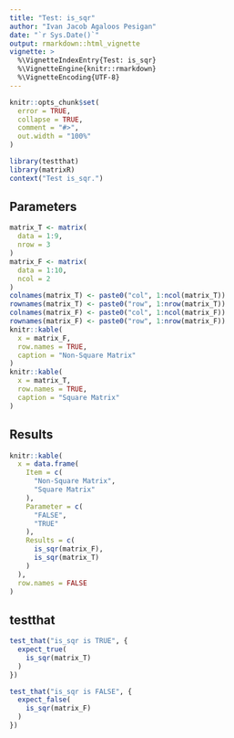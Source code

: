 ```yaml
---
title: "Test: is_sqr"
author: "Ivan Jacob Agaloos Pesigan"
date: "`r Sys.Date()`"
output: rmarkdown::html_vignette
vignette: >
  %\VignetteIndexEntry{Test: is_sqr}
  %\VignetteEngine{knitr::rmarkdown}
  %\VignetteEncoding{UTF-8}
---
```



```r
knitr::opts_chunk$set(
  error = TRUE,
  collapse = TRUE,
  comment = "#>",
  out.width = "100%"
)
```



```r
library(testthat)
library(matrixR)
context("Test is_sqr.")
```


## Parameters


```r
matrix_T <- matrix(
  data = 1:9,
  nrow = 3
)
matrix_F <- matrix(
  data = 1:10,
  ncol = 2
)
colnames(matrix_T) <- paste0("col", 1:ncol(matrix_T))
rownames(matrix_T) <- paste0("row", 1:nrow(matrix_T))
colnames(matrix_F) <- paste0("col", 1:ncol(matrix_F))
rownames(matrix_F) <- paste0("row", 1:nrow(matrix_F))
knitr::kable(
  x = matrix_F,
  row.names = TRUE,
  caption = "Non-Square Matrix"
)
knitr::kable(
  x = matrix_T,
  row.names = TRUE,
  caption = "Square Matrix"
)
```


## Results


```r
knitr::kable(
  x = data.frame(
    Item = c(
      "Non-Square Matrix",
      "Square Matrix"
    ),
    Parameter = c(
      "FALSE",
      "TRUE"
    ),
    Results = c(
      is_sqr(matrix_F),
      is_sqr(matrix_T)
    )
  ),
  row.names = FALSE
)
```


## testthat


```r
test_that("is_sqr is TRUE", {
  expect_true(
    is_sqr(matrix_T)
  )
})
```



```r
test_that("is_sqr is FALSE", {
  expect_false(
    is_sqr(matrix_F)
  )
})
```

